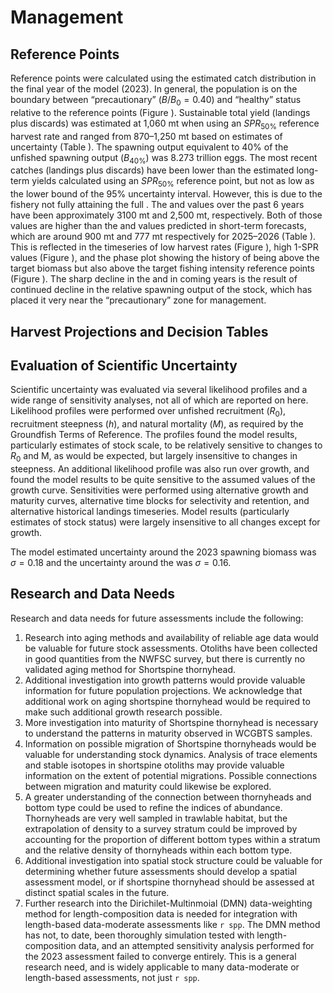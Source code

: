 # Management 

## Reference Points
Reference points were calculated using the estimated catch distribution in the final year of the model (2023). In general, the population is on the boundary between “precautionary” ($B/B_0 = 0.40$) and “healthy” status relative to the reference points (Figure \ref{fig:relspawnout}). Sustainable total yield (landings plus discards) was estimated at 1,060 mt when using an $SPR_{50\%}$ reference harvest rate and ranged from 870–1,250 mt based on estimates of uncertainty (Table \ref{tab:refPoints}). The spawning output equivalent to 40% of the unfished spawning output ($B_{40\%}$) was 8.273 trillion eggs.  The most recent catches (landings plus discards) have been lower than the estimated long-term yields calculated using an $SPR_{50\%}$ reference point, but not as low as the lower bound of the 95% uncertainty interval. However, this is due to the fishery not fully attaining the full \gls{acl}. The \gls{ofl} and \gls{abc} values over the past 6 years have been approximately 3100 mt and 2,500 mt, respectively. Both of those values are higher than the \gls{ofl} and \gls{acl} values predicted in short-term forecasts, which are around 900 mt and 777 mt respectively for 2025–2026 (Table \ref{tab:projections}). This is reflected in the timeseries of low harvest rates (Figure \ref{fig:summary_f}), high 1-SPR values (Figure \ref{fig:spr_trajectory}), and the phase plot showing the history of being above the target biomass but also above the target fishing intensity reference points (Figure \ref{fig:phase_diagram}). The sharp decline in the \gls{ofl} and \gls{acl} in coming years is the result of continued decline in the relative spawning output of the stock, which has placed it very near the “precautionary” zone for management.

## Harvest Projections and Decision Tables

## Evaluation of Scientific Uncertainty
Scientific uncertainty was evaluated via several likelihood profiles and a wide range of sensitivity analyses, not all of which are reported on here. Likelihood profiles were performed over unfished recruitment ($R_0$), recruitment steepness ($h$), and natural mortality ($M$), as required by the Groundfish Terms of Reference. The profiles found the model results, particularly estimates of stock scale, to be relatively sensitive to changes to $R_0$ and M, as would be expected, but largely insensitive to changes in steepness. An additional likelihood profile was also run over growth, and found the model results to be quite sensitive to the assumed values of the growth curve. Sensitivities were performed using alternative growth and maturity curves, alternative time blocks for selectivity and retention, and alternative historical landings timeseries. Model results (particularly estimates of stock status) were largely insensitive to all changes except for growth.

The model estimated uncertainty around the 2023 spawning biomass was $\sigma = 0.18$ and the uncertainty around the \gls{ofl} was $\sigma = 0.16$.


## Research and Data Needs
Research and data needs for future assessments include the following: 

1. Research into aging methods and availability of reliable age data would be valuable for future stock assessments. Otoliths have been collected in good quantities from the NWFSC survey, but there is currently no validated aging method for Shortspine thornyhead. 
2. Additional investigation into growth patterns would provide valuable information for future population projections. We acknowledge that additional work on aging shortspine thornyhead would be required to make such additional growth research possible.
3. More investigation into maturity of Shortspine thornyhead is necessary to understand the patterns in maturity observed in WCGBTS samples. 
4. Information on possible migration of Shortspine thornyheads would be valuable for understanding stock dynamics. Analysis of trace elements and stable isotopes in shortspine otoliths may provide valuable information on the extent of potential migrations. Possible connections between migration and maturity could likewise be explored. 
5. A greater understanding of the connection between thornyheads and bottom type could be used to refine the indices of abundance. Thornyheads are very well sampled in trawlable habitat, but the extrapolation of density to a survey stratum could be improved by accounting for the proportion of different bottom types within a stratum and the relative density of thornyheads within each bottom type.
6. Additional investigation into spatial stock structure could be valuable for determining whether future assessments should develop a spatial assessment model, or if shortspine thornyhead should be assessed at distinct spatial scales in the future.
7. Further research into the Dirichilet-Multinmoial (DMN) data-weighting method for length-composition data is needed for integration with length-based data-moderate assessments like `r spp`. The DMN method has not, to date, been thoroughly simulation tested with length-composition data, and an attempted sensitivity analysis performed for the 2023 assessment failed to converge entirely. This is a general research need, and is widely applicable to many data-moderate or length-based assessments, not just `r spp`.

